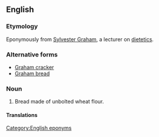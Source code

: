 ==English==

===Etymology===
Eponymously from [[w:Sylvester Graham|Sylvester Graham]], a lecturer on [[dietetics]].

===Alternative forms===
* [[Graham cracker]]
* [[Graham bread]]

===Noun===
{{en-noun|head=[[Graham]] [[biscuit]]}}

# {{context|nonstandard|US|lang=en}} Bread made of unbolted wheat flour.

====Translations====
{{trans-see|bread made of unbolted wheat flour|Graham bread}}

[[Category:English eponyms]]